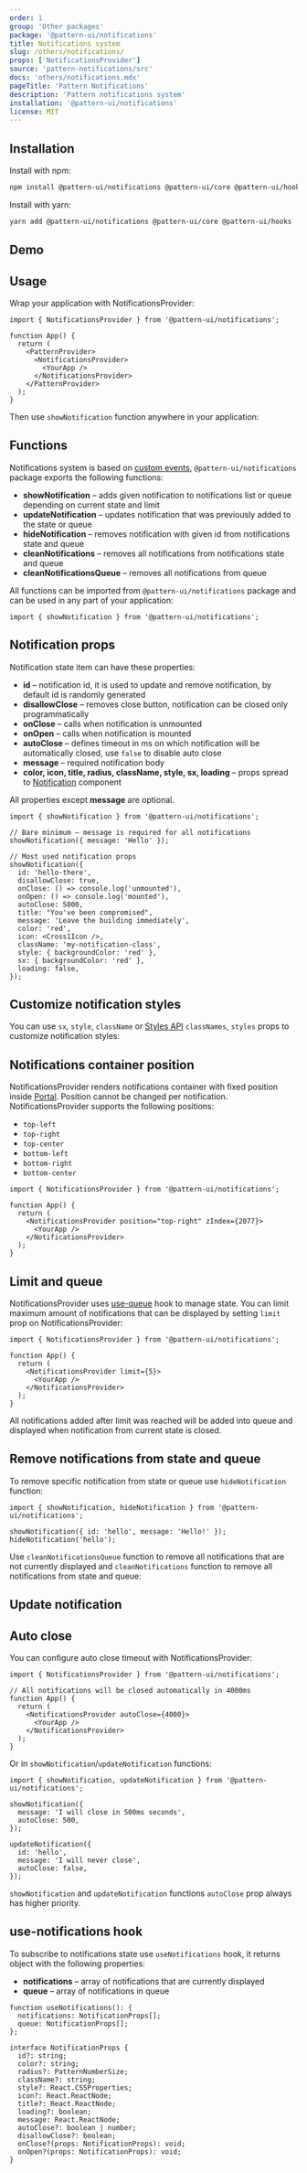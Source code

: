 ```yaml
---
order: 1
group: 'Other packages'
package: '@pattern-ui/notifications'
title: Notifications system
slug: /others/notifications/
props: ['NotificationsProvider']
source: 'pattern-notifications/src'
docs: 'others/notifications.mdx'
pageTitle: 'Pattern Notifications'
description: 'Pattern notifications system'
installation: '@pattern-ui/notifications'
license: MIT
---
```



## Installation

Install with npm:

```sh
npm install @pattern-ui/notifications @pattern-ui/core @pattern-ui/hooks
```

Install with yarn:

```sh
yarn add @pattern-ui/notifications @pattern-ui/core @pattern-ui/hooks
```

## Demo

<Demo data={NotificationsDemos.root} />

## Usage

Wrap your application with NotificationsProvider:

```tsx
import { NotificationsProvider } from '@pattern-ui/notifications';

function App() {
  return (
    <PatternProvider>
      <NotificationsProvider>
        <YourApp />
      </NotificationsProvider>
    </PatternProvider>
  );
}
```

Then use `showNotification` function anywhere in your application:

<Demo data={NotificationsDemos.base} />

## Functions

Notifications system is based on [custom events](https://developer.mozilla.org/en-US/docs/Web/Events/Creating_and_triggering_events),
`@pattern-ui/notifications` package exports the following functions:

- **showNotification** – adds given notification to notifications list or queue depending on current state and limit
- **updateNotification** – updates notification that was previously added to the state or queue
- **hideNotification** – removes notification with given id from notifications state and queue
- **cleanNotifications** – removes all notifications from notifications state and queue
- **cleanNotificationsQueue** – removes all notifications from queue

All functions can be imported from `@pattern-ui/notifications` package and can be used in any part of your application:

```tsx
import { showNotification } from '@pattern-ui/notifications';
```

## Notification props

Notification state item can have these properties:

- **id** – notification id, it is used to update and remove notification, by default id is randomly generated
- **disallowClose** – removes close button, notification can be closed only programmatically
- **onClose** – calls when notification is unmounted
- **onOpen** – calls when notification is mounted
- **autoClose** – defines timeout in ms on which notification will be automatically closed, use `false` to disable auto close
- **message** – required notification body
- **color, icon, title, radius, className, style, sx, loading** – props spread to [Notification](/core/notification/) component

All properties except **message** are optional.

```tsx
import { showNotification } from '@pattern-ui/notifications';

// Bare minimum – message is required for all notifications
showNotification({ message: 'Hello' });

// Most used notification props
showNotification({
  id: 'hello-there',
  disallowClose: true,
  onClose: () => console.log('unmounted'),
  onOpen: () => console.log('mounted'),
  autoClose: 5000,
  title: "You've been compromised",
  message: 'Leave the building immediately',
  color: 'red',
  icon: <Cross1Icon />,
  className: 'my-notification-class',
  style: { backgroundColor: 'red' },
  sx: { backgroundColor: 'red' },
  loading: false,
});
```

## Customize notification styles

You can use `sx`, `style`, `className` or [Styles API](/theming/styles-api/) `classNames`, `styles` props to customize notification styles:

<Demo data={NotificationsDemos.customize} />

## Notifications container position

NotificationsProvider renders notifications container with fixed position inside [Portal](/core/portal/).
Position cannot be changed per notification. NotificationsProvider supports the following positions:

- `top-left`
- `top-right`
- `top-center`
- `bottom-left`
- `bottom-right`
- `bottom-center`

```tsx
import { NotificationsProvider } from '@pattern-ui/notifications';

function App() {
  return (
    <NotificationsProvider position="top-right" zIndex={2077}>
      <YourApp />
    </NotificationsProvider>
  );
}
```

## Limit and queue

NotificationsProvider uses [use-queue](/hooks/use-queue/) hook to manage state.
You can limit maximum amount of notifications that can be displayed by setting
`limit` prop on NotificationsProvider:

```tsx
import { NotificationsProvider } from '@pattern-ui/notifications';

function App() {
  return (
    <NotificationsProvider limit={5}>
      <YourApp />
    </NotificationsProvider>
  );
}
```

All notifications added after limit was reached will be added into queue
and displayed when notification from current state is closed.

<Demo data={NotificationsDemos.limit} />

## Remove notifications from state and queue

To remove specific notification from state or queue use `hideNotification` function:

```tsx
import { showNotification, hideNotification } from '@pattern-ui/notifications';

showNotification({ id: 'hello', message: 'Hello!' });
hideNotification('hello');
```

Use `cleanNotificationsQueue` function to remove all notifications that are not currently displayed and
`cleanNotifications` function to remove all notifications from state and queue:

<Demo data={NotificationsDemos.clean} />

## Update notification

<Demo data={NotificationsDemos.update} />

## Auto close

You can configure auto close timeout with NotificationsProvider:

```tsx
import { NotificationsProvider } from '@pattern-ui/notifications';

// All notifications will be closed automatically in 4000ms
function App() {
  return (
    <NotificationsProvider autoClose={4000}>
      <YourApp />
    </NotificationsProvider>
  );
}
```

Or in `showNotification`/`updateNotification` functions:

```tsx
import { showNotification, updateNotification } from '@pattern-ui/notifications';

showNotification({
  message: 'I will close in 500ms seconds',
  autoClose: 500,
});

updateNotification({
  id: 'hello',
  message: 'I will never close',
  autoClose: false,
});
```

`showNotification` and `updateNotification` functions `autoClose` prop always has higher priority.

<Demo data={NotificationsDemos.autoclose} />

## use-notifications hook

To subscribe to notifications state use `useNotifications` hook, it returns object with the following properties:

- **notifications** – array of notifications that are currently displayed
- **queue** – array of notifications in queue

```tsx
function useNotifications(): {
  notifications: NotificationProps[];
  queue: NotificationProps[];
};

interface NotificationProps {
  id?: string;
  color?: string;
  radius?: PatternNumberSize;
  className?: string;
  style?: React.CSSProperties;
  icon?: React.ReactNode;
  title?: React.ReactNode;
  loading?: boolean;
  message: React.ReactNode;
  autoClose?: boolean | number;
  disallowClose?: boolean;
  onClose?(props: NotificationProps): void;
  onOpen?(props: NotificationProps): void;
}
```
